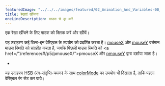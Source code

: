 ---
featuredImage: "../../../images/featured/02_Animation_And_Variables-00_Drawing_Lines-thumbnail.png"
title: रेखाएँ खींचना
oneLineDescription: माउस से ड्रा करें
---

एक रेखा खींचने के लिए माउस को क्लिक करें और खींचें।

यह उदाहरण कई बिल्ट-इन वेरिएबल के उपयोग को प्रदर्शित करता है।
<a href='/reference/#/p5/mouseX'>mouseX</a> और <a href='https://p5js.org/reference/#/p5/mouseY'> mouseY</a> वर्तमान माउस स्थिति को संग्रहीत करता है, जबकि पिछली माउस स्थिति को <a href=/"/reference/#/p5/pmouseX/">pmouseX</a> और <a href="/reference/#/p5/pmouseY/">pmouseY</a> द्वारा दर्शाया जाता है।

 *

यह उदाहरण HSB (रंग-संतृप्ति-चमक) के साथ <a href="/reference/#/p5/colorMode/">colorMode</a> का उपयोग भी दिखाता है, ताकि पहला वेरिएबल रंग सेट कर पाये।